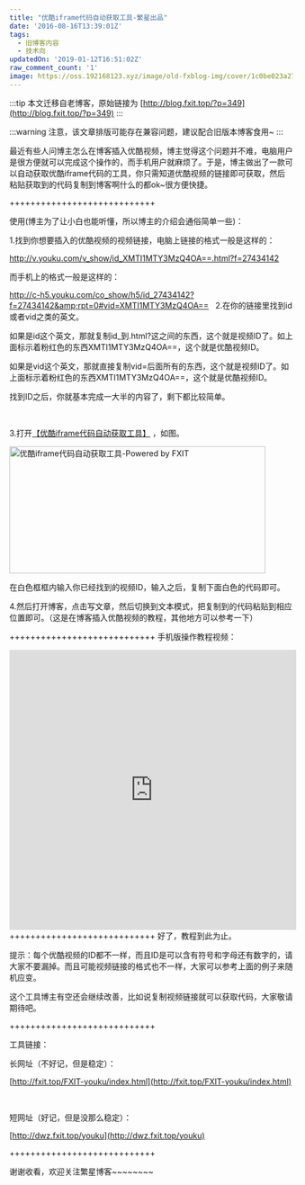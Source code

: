 ```yaml
---
title: "优酷iframe代码自动获取工具-繁星出品"
date: '2016-08-16T13:39:01Z'
tags:
  - 旧博客内容
  - 技术向
updatedOn: '2019-01-12T16:51:02Z'
raw_comment_count: '1'
image: https://oss.192168123.xyz/image/old-fxblog-img/cover/1c0be023a2732352356b86210dda357b.png
---
```


:::tip
本文迁移自老博客，原始链接为 [http://blog.fxit.top/?p=349](http://blog.fxit.top/?p=349)
:::

:::warning
注意，该文章排版可能存在兼容问题，建议配合旧版本博客食用~
:::

最近有些人问博主怎么在博客插入优酷视频，博主觉得这个问题并不难，电脑用户是很方便就可以完成这个操作的，而手机用户就麻烦了。于是，博主做出了一款可以自动获取优酷iframe代码的工具，你只需知道优酷视频的链接即可获取，然后粘贴获取到的代码复制到博客啊什么的都ok~很方便快捷。

++++++++++++++++++++++++++++

使用(博主为了让小白也能听懂，所以博主的介绍会通俗简单一些)：

1.找到你想要插入的优酷视频的视频链接，电脑上链接的格式一般是这样的：

http://v.youku.com/v_show/id_XMTI1MTY3MzQ4OA==.html?f=27434142

而手机上的格式一般是这样的：

http://c-h5.youku.com/co_show/h5/id_27434142?f=27434142&amp;rpt=0#vid=XMTI1MTY3MzQ4OA==
&nbsp;
2.在你的链接里找到id或者vid之类的英文。

如果是id这个英文，那就复制id_到.html?这之间的东西，这个就是视频ID了。如上面标示着粉红色的东西XMTI1MTY3MzQ4OA==，这个就是优酷视频ID。

如果是vid这个英文，那就直接复制vid=后面所有的东西，这个就是视频ID了。如上面标示着粉红色的东西XMTI1MTY3MzQ4OA==，这个就是优酷视频ID。

找到ID之后，你就基本完成一大半的内容了，剩下都比较简单。

&nbsp;

3.打开[【优酷iframe代码自动获取工具】](http://fxit.top/FXIT-youku/index.html) ，如图。

<img  src="https://oss.192168123.xyz/image/old-fxblog-img/cebcf7825b5dfa3a7f61aad08a8fa613.png" alt="优酷iframe代码自动获取工具-Powered by FXIT" width="455" height="226" />

在白色框框内输入你已经找到的视频ID，输入之后，复制下面白色的代码即可。

4.然后打开博客，点击写文章，然后切换到文本模式，把复制到的代码粘贴到相应位置即可。（这是在博客插入优酷视频的教程，其他地方可以参考一下）

++++++++++++++++++++++++++++
手机版操作教程视频：
<iframe height="498" width="510" src="http://player.youku.com/embed/XMTY4Njg2ODIzMg==" frameborder="0" allowfullscreen></iframe>
++++++++++++++++++++++++++++
好了，教程到此为止。

提示：每个优酷视频的ID都不一样，而且ID是可以含有符号和字母还有数字的，请大家不要漏掉。而且可能视频链接的格式也不一样，大家可以参考上面的例子来随机应变。

这个工具博主有空还会继续改善，比如说复制视频链接就可以获取代码，大家敬请期待吧。

++++++++++++++++++++++++++++

工具链接：

长网址（不好记，但是稳定）：

[http://fxit.top/FXIT-youku/index.html](http://fxit.top/FXIT-youku/index.html)

&nbsp;

短网址（好记，但是没那么稳定）：

[http://dwz.fxit.top/youku](http://dwz.fxit.top/youku)

++++++++++++++++++++++++++++

谢谢收看，欢迎关注繁星博客~~~~~~~~
